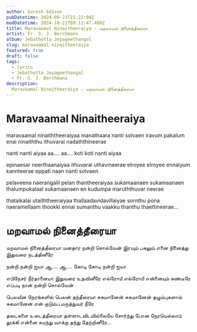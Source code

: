 ```yaml
---
author: Suresh Edison
pubDatetime: 2024-09-23T15:22:00Z
modDatetime: 2024-10-21T09:12:47.400Z
title: Maravaamal Ninaitheeraiya - மறவாமல் நினைத்தீரையா
artist: Fr. S. J. Berchmans
album: Jebathotta Jeyageethangal
slug: maravaamal-ninaitheeraiya
featured: true
draft: false
tags:
  - lyrics
  - Jebathotta Jeyageethangal
  - Fr. S. J. Berchmans
description:
  Maravaamal Ninaitheeraiya - மறவாமல் நினைத்தீரையா
---
```


# Maravaamal Ninaitheeraiya

<Lyrics>

maravaamal ninaiththeeraiyaa
manathaara nanti solvaen
iravum pakalum enai ninaiththu
ithuvarai nadaththineerae

nanti nanti aiyaa aa…. aa….
koti koti nanti aiyaa

epinaesar neerthaanaiyaa
ithuvarai uthavineerae
elroyee elroyee ennaiyum kannteerae
eppati naan nanti solvaen

pelaveena naerangalil pelan thantheeraiyaa
sukamaanaen sukamaanaen
thalumpukalaal sukamaanaen
en kudumpa maruththuvar neerae

thataikalai utaiththeeraiyaa
thallaadavidavillaiyae
sornthu pona naeramellaam
thookki ennai sumanthu
vaakku thanthu thaettineerae… 
</Lyrics>



# மறவாமல் நினைத்தீரையா

<Lyrics>


மறவாமல் நினைத்தீரையா
மனதார நன்றி சொல்வேன்
இரவும் பகலும் எனை நினைத்து
இதுவரை நடத்தினீரே

நன்றி நன்றி ஐயா ஆ…. ஆ….
கோடி கோடி நன்றி ஐயா

எபிநேசர் நீர்தானையா
இதுவரை உதவினீரே
எல்ரோயீ எல்ரோயீ என்னையும் கண்டீரே
எப்படி நான் நன்றி சொல்வேன்

பெலவீன நேரங்களில் பெலன் தந்தீரையா
சுகமானேன் சுகமானேன்
தழும்புகளால் சுகமானேன்
என் குடும்ப மருத்துவர் நீரே

தடைகளை உடைத்தீரையா
தள்ளாடவிடவில்லையே
சோர்ந்து போன நேரமெல்லாம்
தூக்கி என்னை சுமந்து
வாக்கு தந்து தேற்றினீரே…
</Lyrics>

